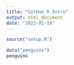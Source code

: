 ```yaml
---
title: "GitHub R Intro"
output: html_document
date: "2023-01-19"
---
```


```r
source("setup.R")
```

```r
data("penguins")
penguins
```
